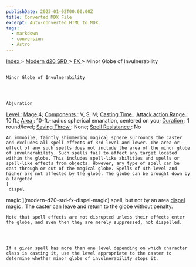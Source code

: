 ```yaml
---
publishDate: 2023-01-02T00:00:00Z
title: Converted MDX File
excerpt: Auto-converted HTML to MDX.
tags:
  - markdown
  - conversion
  - Astro
---
```







[
      Index
     ](-index)
     >
     [
      Modern d20 SRD
     ](modern-d20-srd-index)
     >
     [
      FX
     ](modern-d20-srd-fx-index)
     > Minor Globe of Invulnerability
    




## 
    Minor Globe of Invulnerability
   



    Abjuration
   



[
     Level
    ](modern-d20-srd-fx-level)
    :
    [
     Mage
    ](modern-d20-srd-classes-advanced-mage)
    4;
    [
     Components
    ](modern-d20-srd-fx-components)
    : V, S, M;
    [
     Casting Time
    ](modern-d20-srd-fx-casting-time)
    ;
    [
     Attack action
    ](modern-d20-srd-combat-attack-actions)
[
     Range
    ](modern-d20-srd-fx-range)
    : 10 ft.;
    [
     Area
    ](modern-d20-srd-fx-area)
    : 10-ft.-radius spherical emanation, centered on you;
    [
     Duration
    ](modern-d20-srd-fx-duration)
    :  1 round/level;
    [
     Saving Throw
    ](modern-d20-srd-basics-saving-throws)
    : None;
    [
     Spell Resistance
    ](modern-d20-srd-special-abilities-spell-resistance)
    : No
   



    An immobile, faintly shimmering magical sphere surrounds the caster and excludes all spell effects of 3rd level and lower. The area or effect of any such spells does not include the area of the minor globe of invulnerability. Such spells fail to affect any target located within the globe. This includes spell-like abilities and spells or spell-like effects from objects. However, any type of spell can be cast through or out of the magical globe. Spells of 4th level and higher are not affected by the globe. The globe can be brought down by a targeted
    [
     dispel
magic
    ](modern-d20-srd-fx-dispel-magic)
    spell, but not by an area
    [
     dispel
magic
    ](modern-d20-srd-fx-dispel-magic)
    . The caster can leave and return to the globe without penalty.
   



    Note that spell effects are not disrupted unless their effects enter the globe, and even then they are merely suppressed, not dispelled.
   



    If a given spell has more than one level depending on which character class is casting it, use the level appropriate to the caster to determine whether minor globe of invulnerability stops it.
   





